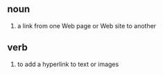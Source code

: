 == noun ==

#a link from one Web page or Web site to another

== verb ==

#to add a hyperlink to text or images